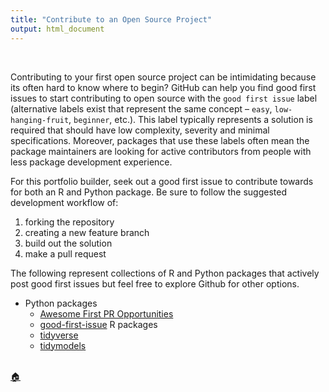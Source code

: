 ```yaml
---
title: "Contribute to an Open Source Project"
output: html_document
---
```


<br>

Contributing to your first open source project can be intimidating because its often hard to know where to begin? GitHub can help you find good first issues to start contributing to open source with the `good first issue` label (alternative labels exist that represent the same concept -- `easy`, `low-hanging-fruit`, `beginner`, etc.). This label typically represents a solution is required that should have low complexity, severity and minimal specifications. Moreover, packages that use these labels often mean the package maintainers are looking for active contributors from people with less package development experience.

For this portfolio builder, seek out a good first issue to contribute towards for both an R and Python package. Be sure to follow the suggested development workflow of:

1. forking the repository
2. creating a new feature branch
3. build out the solution
4. make a pull request

The following represent collections of R and Python packages that actively post good first issues but feel free to explore Github for other options.

- Python packages
   - [Awesome First PR Opportunities](https://github.com/MunGell/awesome-for-beginners)
   - [good-first-issue](https://github.com/topics/good-first-issue?l=python)
R packages
   - [tidyverse](https://github.com/tidyverse)
   - [tidymodels](https://github.com/tidymodels)

<br>
[🏠](https://github.com/misk-data-science/misk-packages)
